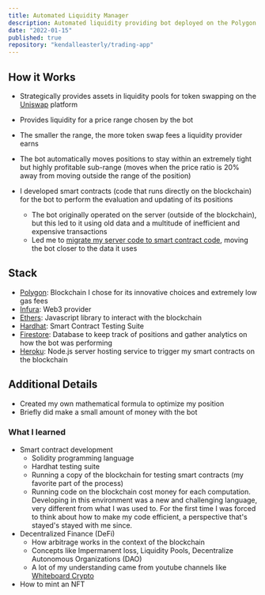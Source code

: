 ```yaml
---
title: Automated Liquidity Manager
description: Automated liquidity providing bot deployed on the Polygon blockchain
date: "2022-01-15"
published: true
repository: "kendalleasterly/trading-app"
---
```


## How it Works

- Strategically provides assets in liquidity pools for token swapping on the [Uniswap](https://uniswap.org/) platform
- Provides liquidity for a price range chosen by the bot
- The smaller the range, the more token swap fees a liquidity provider earns
- The bot automatically moves positions to stay within an extremely tight but highly profitable sub-range (moves when the price ratio is 20% away from moving outside the range of the position)

- I developed smart contracts (code that runs directly on the blockchain) for the bot to perform the evaluation and updating of its positions
	- The bot originally operated on the server (outside of the blockchain), but this led to it using old data and a multitude of inefficient and expensive transactions
	- Led me to [migrate my server code to smart contract code](https://github.com/kendalleasterly/trading-app/milestone/1?closed=1), moving the bot closer to the data it uses



## Stack
- [Polygon](https://polygon.technology/): Blockchain I chose for its innovative choices and extremely low gas fees
- [Infura](https://www.infura.io/): Web3 provider
- [Ethers](https://docs.ethers.org/v5/): Javascript library to interact with the blockchain
- [Hardhat](https://hardhat.org/): Smart Contract Testing Suite
- [Firestore](https://firebase.google.com/docs/firestore): Database to keep track of positions and gather analytics on how the bot was performing
- [Heroku](https://www.heroku.com/): Node.js server hosting service to trigger my smart contracts on the blockchain


## Additional Details

- Created my own mathematical formula to optimize my position
- Briefly did make a small amount of money with the bot

### What I learned

- Smart contract development
	- Solidity programming language
	- Hardhat testing suite
	- Running a copy of the blockchain for testing smart contracts (my favorite part of the process)
	- Running code on the blockchain cost money for each computation. Developing in this environment was a new and challenging language, very different from what I was used to. For the first time I was forced to think about how to make my code efficient, a perspective that's stayed's stayed with me since.
- Decentralized Finance (DeFi)
	- How arbitrage works in the context of the blockchain
	- Concepts like Impermanent loss, Liquidity Pools, Decentralize Autonomous Organizations (DAO)
	- A lot of my understanding came from youtube channels like [Whiteboard Crypto](https://www.youtube.com/@WhiteboardCrypto)
- How to mint an NFT


